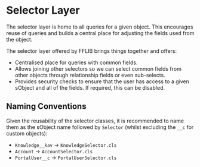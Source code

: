 # Selector Layer

The selector layer is home to all queries for a given object. This encourages reuse of queries and builds a central place for adjusting the fields used from the object.

The selector layer offered by FFLIB brings things together and offers:

- Centralised place for queries with common fields.
- Allows joining other selectors so we can select common fields from other objects through relationship fields or even sub-selects.
- Provides security checks to ensure that the user has access to a given sObject and all of the fields. If required, this can be disabled.

## Naming Conventions

Given the reusability of the selector classes, it is recommended to name them as the sObject name followed by `Selector` (whilst excluding the `__c` for custom objects):

- `Knowledge__kav` → `KnowledgeSelector.cls`
- `Account` → `AccountSelector.cls`
- `PortalUser__c` → `PortalUserSelector.cls`